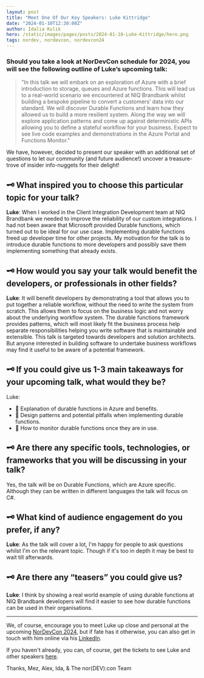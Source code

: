 ```yaml
---
layout: post
title: "Meet One Of Our Key Speakers: Luke Kittridge"
date: "2024-01-10T12:30:00Z"
author: Idalia Kulik
hero: /static/images/pages/posts/2024-01-10-Luke-Kittridge/hero.png
tags: nordev, nordevcon, nordevcon24
---
```


### Should you take a look at NorDevCon schedule for 2024, you will see the following outline of Luke’s upcoming talk:

> "In this talk we will embark on an exploration of Azure with a brief introduction to storage, queues and Azure functions. This will lead us to a real-world scenario we encountered at NIQ Brandbank whilst building a bespoke pipeline to convert a customers’ data into our standard. We will discover Durable Functions and learn how they allowed us to build a more resilient system. Along the way we will explore application patterns and come up against deterministic APIs allowing you to define a stateful workflow for your business. Expect to see live code examples and demonstrations in the Azure Portal and Functions Monitor."

We have, however, decided to present our speaker with an additional set of questions to let our community (and future audience!) uncover a treasure-trove of insider info-nuggets for their delight!

## 🗝️ What inspired you to choose this particular topic for your talk?

**Luke**: When I worked in the Client Integration Development team at NIQ Brandbank we needed to improve the reliability of our custom integrations. I had not been aware that Microsoft provided Durable functions, which turned out to be ideal for our use case. Implementing durable functions freed up developer time for other projects. My motivation for the talk is to introduce durable functions to more developers and possibly save them implementing something that already exists.

## 🗝️ How would you say your talk would benefit the developers, or professionals in other fields?

**Luke**: It will benefit developers by demonstrating a tool that allows you to put together a reliable workflow, without the need to write the system from scratch. This allows them to focus on the business logic and not worry about the underlying workflow system. The durable functions framework provides patterns, which will most likely fit the business process help separate responsibilities helping you write software that is maintainable and extensible. This talk is targeted towards developers and solution architects. But anyone interested in building software to undertake business workflows may find it useful to be aware of a potential framework.

## 🗝️ If you could give us 1-3 main takeaways for your upcoming talk, what would they be?

Luke:

* 🔑 Explanation of durable functions in Azure and benefits.
* 🔑 Design patterns and potential pitfalls when implementing durable functions.
* 🔑 How to monitor durable functions once they are in use.

## 🗝️ Are there any specific tools, technologies, or frameworks that you will be discussing in your talk?

Yes, the talk will be on Durable Functions, which are Azure specific. Although they can be written in different languages the talk will focus on C#.

## 🗝️ What kind of audience engagement do you prefer, if any?

**Luke**: As the talk will cover a lot, I'm happy for people to ask questions whilst I'm on the relevant topic. Though if it's too in depth it may be best to wait till afterwards.

## 🗝️ Are there any “teasers” you could give us?

**Luke**: I think by showing a real world example of using durable functions at NIQ Brandbank developers will find it easier to see how durable functions can be used in their organisations.

----

We, of course, encourage you to meet Luke up close and personal at the upcoming [NorDevCon 2024](https://ti.to/norfolkdevelopers/nordevcon-24), but if fate has it otherwise, you can also get in touch with him online via his [LinkedIn](https://www.linkedin.com/in/lukekittridge).

If you haven't already, you can, of course, get the tickets to see Luke and other speakers [here](https://ti.to/norfolkdevelopers/nordevcon-24).

Thanks,
Mez, Alex, Ida, & The nor(DEV):con Team
